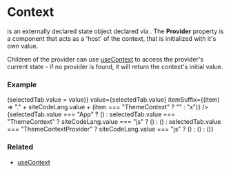 
# Context

<CodePreview data={contextTypePreview} /> is an externally declared state object declared via <CodePreview data={createContextPreview} />.
The <b>Provider</b> property is a component that acts as a 'host' of the context, that is initialized with it's own value.

Children of the provider can use <a href="/docs/hooks/useContext">useContext</a> to access the provider's current state - if no provider is found, it will return the context's initial value.

### Example

<div>
  <div className="not-prose">
    <TabGroup
      items={["App", "ThemeContext", "ThemeContextProvider", "Button"]}
      onSelect={(value) => (selectedTab.value = value)}
      value={selectedTab.value}
      itemSuffix={(item) => "." + siteCodeLang.value + (item === "ThemeContext" ? "" : "x")}
    />
      {selectedTab.value === "App" ? (<ExampleApp />) 
        : selectedTab.value === "ThemeContext" ?
          siteCodeLang.value === "js" ? (<ExampleThemeContext />) : (<ExampleThemeContextTS />) 
        : selectedTab.value === "ThemeContextProvider" ?
          siteCodeLang.value === "js" ? (<ExampleThemeContextProvider />) : (<ExampleThemeContextProviderTS />)
        : (<ExampleButton />)}
  </div>
</div>

### Related

<ul>
  <li><a href="/docs/hooks/useContext">useContext</a></li>
</ul>